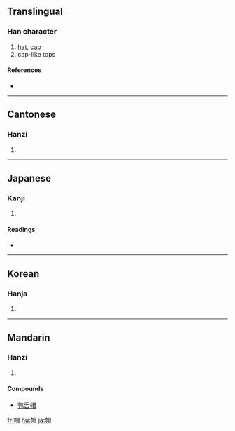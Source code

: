 ==Translingual==

===Han character===
{{Han char|rn=50|rad=巾|as=09|sn=12|four=4626<sub>0</sub>|canj=中月日月山 (LBABU)|ids=⿰[[巾]][[冒]]}}

# [[hat]], [[cap]]
# cap-like tops

====References====
* {{Han ref|kx=0333.190|dkj=08971|dj=0640.070|hdz=10747.080|uh=5E3D|ud=24125|bh=B455|bd=46165}}

----

==Cantonese==

===Hanzi===
{{yue-hanzi|jyut=|y=mou6}}

# {{defn|Cantonese}}

----

==Japanese==

===Kanji===
{{ja-kanji|grade=c|rs=巾09}}

# {{defn|Japanese}}

====Readings====
* {{ja-readings|on=[[ぼう]] (bō), [[もう]] (mō)|kun=[[ぼうし]] (boushi)}}

----

==Korean==

===Hanja===
{{ko-hanja|hangeul=모|rv=mo|mr=mo}}

# {{defn|Korean}}

----

==Mandarin==

===Hanzi===
{{cmn-hanzi|pin=[[mào]] ([[mao4]])|wg=mao<sup>4</sup>}}

# {{defn|Mandarin}}

====Compounds====
* [[鸭舌帽]]

[[fr:帽]]
[[hu:帽]]
[[ja:帽]]